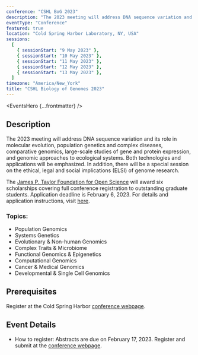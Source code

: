 ```yaml
---
conference: "CSHL BoG 2023"
description: "The 2023 meeting will address DNA sequence variation and its role in molecular evolution, population genetics and complex diseases, comparative genomics, large-scale studies of gene and protein expression, and genomic approaches to ecological systems."
eventType: "Conference"
featured: true
location: "Cold Spring Harbor Laboratory, NY, USA"
sessions:
  [
    { sessionStart: "9 May 2023" },
    { sessionStart: "10 May 2023" },
    { sessionStart: "11 May 2023" },
    { sessionStart: "12 May 2023" },
    { sessionStart: "13 May 2023" },
  ]
timezone: "America/New_York"
title: "CSHL Biology of Genomes 2023"
---
```


<EventsHero {...frontmatter} />

## Description

The 2023 meeting will address DNA sequence variation and its role in molecular evolution, population genetics and complex diseases, comparative genomics, large-scale studies of gene and protein expression, and genomic approaches to ecological systems. Both technologies and applications will be emphasized. In addition, there will be a special session on the ethical, legal and social implications (ELSI) of genome research.

The [James P. Taylor Foundation for Open Science](https://jxtxfoundation.org/) will award six scholarships covering full conference registration to outstanding graduate students. Application deadline is February 6, 2023. For details and application instructions, visit [here](https://jxtxfoundation.org/news/2022-12-16-bg/).

### Topics:

- Population Genomics
- Systems Genetics
- Evolutionary & Non-human Genomics
- Complex Traits & Microbiome
- Functional Genomics & Epigenetics
- Computational Genomics
- Cancer & Medical Genomics
- Developmental & Single Cell Genomics

## Prerequisites

Register at the Cold Spring Harbor [conference webpage](https://meetings.cshl.edu/meetings.aspx?meet=GENOME&year=23).

## Event Details

- How to register: Abstracts are due on February 17, 2023. Register and submit at the [conference webpage](https://meetings.cshl.edu/meetings.aspx?meet=GENOME&year=23).

